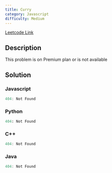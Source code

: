 ```yaml
---
title: Curry
category: Javascript
difficulty: Medium
---
```


<Callout>

[Leetcode Link](https://leetcode.com/problems/curry)

</Callout>

## Description

This problem is on Premium plan or is not available

## Solution

### Javascript

```javascript
404: Not Found
```

### Python

```python
404: Not Found
```

### C++

```cpp
404: Not Found
```

### Java

```java
404: Not Found
```
